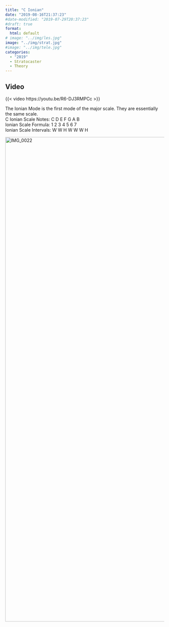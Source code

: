 ```yaml
---
title: "C Ionian"
date: "2019-08-16T21:37:23"
#date-modified: "2019-07-29T20:37:23"
#draft: true
format: 
  html: default
# image: "../img/les.jpg"
image: "../img/strat.jpg"
#image: "../img/tele.jpg"
categories:
  - "2019"
  - Stratocaster
  - Theory
---
```


## Video

{{< video https://youtu.be/R6-DJ3RMPCc >}}

The Ionian Mode is the first mode of the major scale. They are essentially the same scale.\
C Ionian Scale Notes: C D E F G A B\
Ionian Scale Formula: 1 2 3 4 5 6 7\
Ionian Scale Intervals: W W H W W W H

<img class="alignnone size-full wp-image-172" src="https://thedeepkeel.files.wordpress.com/2019/05/img_0022.jpg" alt="IMG_0022" width="2049" height="1537" />